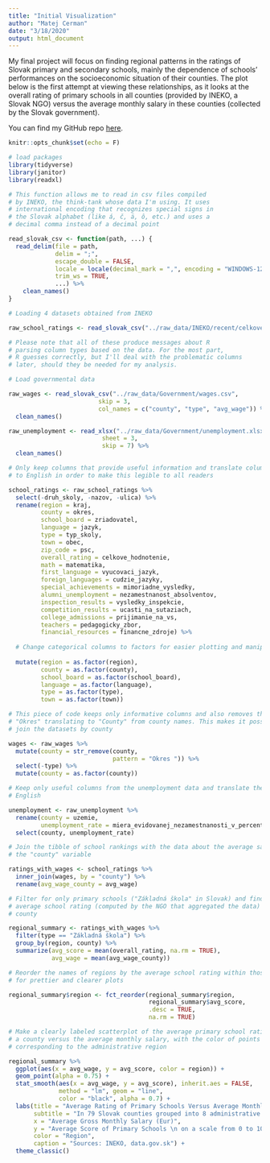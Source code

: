 ```yaml
---
title: "Initial Visualization"
author: "Matej Cerman"
date: "3/18/2020"
output: html_document
---
```


My final project will focus on finding regional patterns in the ratings of Slovak primary and secondary schools, mainly the dependence of schools' performances on the socioeconomic situation of their counties. The plot below is the first attempt at viewing these relationships, as it looks at the overall rating of primary schools in all counties (provided by INEKO, a Slovak NGO) versus the average monthly salary in these counties (collected by the Slovak government).

You can find my GitHub repo [here](https://github.com/matejcerman/gov1005_final_project).

```r
knitr::opts_chunk$set(echo = F)

# load packages
library(tidyverse)
library(janitor)
library(readxl)
```

```r

# This function allows me to read in csv files compiled
# by INEKO, the think-tank whose data I'm using. It uses
# international encoding that recognizes special signs in
# the Slovak alphabet (like á, č, ä, ô, etc.) and uses a
# decimal comma instead of a decimal point

read_slovak_csv <- function(path, ...) {
  read_delim(file = path, 
             delim = ";", 
             escape_double = FALSE, 
             locale = locale(decimal_mark = ",", encoding = "WINDOWS-1252"), 
             trim_ws = TRUE,
             ...) %>%
    clean_names()
}

# Loading 4 datasets obtained from INEKO 

raw_school_ratings <- read_slovak_csv("../raw_data/INEKO/recent/celkove_hodnotenie_2018-19.csv")

# Please note that all of these produce messages about R
# parsing column types based on the data. For the most part,
# R guesses correctly, but I'll deal with the problematic columns
# later, should they be needed for my analysis.

# Load governmental data

raw_wages <- read_slovak_csv("../raw_data/Government/wages.csv",
                         skip = 3,
                         col_names = c("county", "type", "avg_wage")) %>%
  clean_names()

raw_unemployment <- read_xlsx("../raw_data/Government/unemployment.xlsx",
                          sheet = 3,
                          skip = 7) %>%
  clean_names()

```

```r

# Only keep columns that provide useful information and translate column names
# to English in order to make this legible to all readers

school_ratings <- raw_school_ratings %>%
  select(-druh_skoly, -nazov, -ulica) %>%
  rename(region = kraj,
         county = okres,
         school_board = zriadovatel,
         language = jazyk,
         type = typ_skoly,
         town = obec,
         zip_code = psc,
         overall_rating = celkove_hodnotenie,
         math = matematika,
         first_language = vyucovaci_jazyk,
         foreign_languages = cudzie_jazyky,
         special_achievements = mimoriadne_vysledky,
         alumni_unemployment = nezamestnanost_absolventov,
         inspection_results = vysledky_inspekcie,
         competition_results = ucasti_na_sutaziach,
         college_admissions = prijimanie_na_vs,
         teachers = pedagogicky_zbor,
         financial_resources = financne_zdroje) %>%
  
  # Change categorical columns to factors for easier plotting and manipulation
  
  mutate(region = as.factor(region),
         county = as.factor(county),
         school_board = as.factor(school_board),
         language = as.factor(language),
         type = as.factor(type),
         town = as.factor(town))

# This piece of code keeps only informative columns and also removes the word
# "Okres" translating to "County" from county names. This makes it possible to
# join the datasets by county

wages <- raw_wages %>%
  mutate(county = str_remove(county,
                             pattern = "Okres ")) %>%
  select(-type) %>%
  mutate(county = as.factor(county))

# Keep only useful columns from the unemployment data and translate them to
# English

unemployment <- raw_unemployment %>%
  rename(county = uzemie,
         unemployment_rate = miera_evidovanej_nezamestnanosti_v_percent) %>%
  select(county, unemployment_rate)
```

```r

# Join the tibble of school rankings with the data about the average salary by
# the "county" variable

ratings_with_wages <- school_ratings %>%
  inner_join(wages, by = "county") %>%
  rename(avg_wage_county = avg_wage)

# Filter for only primary schools ("Základná škola" in Slovak) and find the
# average school rating (computed by the NGO that aggregated the data) in each
# county

regional_summary <- ratings_with_wages %>%
  filter(type == "Základná škola") %>%
  group_by(region, county) %>%
  summarize(avg_score = mean(overall_rating, na.rm = TRUE),
            avg_wage = mean(avg_wage_county))

# Reorder the names of regions by the average school rating within those regions
# for prettier and clearer plots

regional_summary$region <- fct_reorder(regional_summary$region,
                                       regional_summary$avg_score,
                                       .desc = TRUE,
                                       na.rm = TRUE)

# Make a clearly labeled scatterplot of the average primary school rating within
# a county versus the average monthly salary, with the color of points
# corresponding to the administrative region

regional_summary %>%
  ggplot(aes(x = avg_wage, y = avg_score, color = region)) +
  geom_point(alpha = 0.75) +
  stat_smooth(aes(x = avg_wage, y = avg_score), inherit.aes = FALSE, 
              method = "lm", geom = "line",
              color = "black", alpha = 0.7) +
  labs(title = "Average Rating of Primary Schools Versus Average Monthly Salary",
       subtitle = "In 79 Slovak counties grouped into 8 administrative regions (in 2018)",
       x = "Average Gross Monthly Salary (Eur)",
       y = "Average Score of Primary Schools \n on a scale from 0 to 10",
       color = "Region",
       caption = "Sources: INEKO, data.gov.sk") +
  theme_classic()
```



